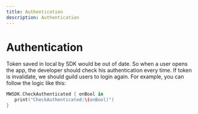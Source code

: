 ```yaml
---
title: Authentication
description: Authentication
---
```


# Authentication

Token saved in local by SDK would be out of date. So when a user opens the app, the developer should check his authentication every time. If token is invalidate, we should guild users to login again.
For example, you can follow the logic like this:

```Swift
MWSDK.CheckAuthenticated { onBool in
   print("CheckAuthenticated:\(onBool)")
}
```